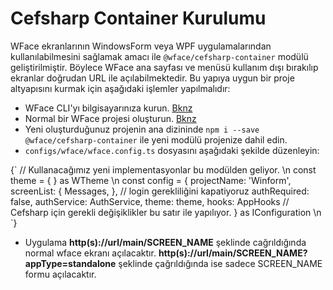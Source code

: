 
# Cefsharp Container Kurulumu

WFace ekranlarının WindowsForm veya WPF uygulamalarından kullanılabilmesini sağlamak amacı ile `@wface/cefsharp-container` modülü geliştirilmiştir.
Böylece WFace ana sayfası ve menüsü kullanım dışı bırakılıp ekranlar doğrudan URL ile açılabilmektedir. Bu yapıya uygun bir proje altyapısını kurmak için 
aşağıdaki işlemler yapılmalıdır:

- WFace CLI'yı bilgisayarınıza kurun. [Bknz](/get-started/setup)
- Normal bir WFace projesi oluşturun. [Bknz](/get-started/usage)
- Yeni oluşturduğunuz projenin ana dizininde `npm i --save @wface/cefsharp-container` ile yeni modülü projenize dahil edin.
- `configs/wface/wface.config.ts` dosyasını aşağıdaki şekilde düzenleyin:
<CodeView>
  {`
// Kullanacağımız yeni implementasyonlar bu modülden geliyor. 
\n
const theme = {
} as WTheme
\n
const config = {
  projectName: 'Winform',
  screenList: {
    Messages,
  },
  // login gerekliliğini kapatiyoruz
  authRequired: false, 
  authService: AuthService, 
  theme: theme,
  hooks: AppHooks // Cefsharp için gerekli değişiklikler bu satır ile yapılıyor. 
} as IConfiguration
\n
`}
</CodeView>

- Uygulama __http(s)://url/main/SCREEN_NAME__ şeklinde cağrıldığında normal wface ekranı açılacaktır. 
__http(s)://url/main/SCREEN_NAME?appType=standalone__ şeklinde çağrıldığında ise sadece SCREEN_NAME formu açılacaktır. 



